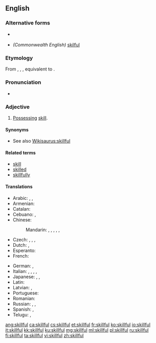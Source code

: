 ==English==

===Alternative forms===
* {{l|en|skilfull}} {{qualifier|obsolete}}
* ''(Commonwealth English)'' [[skilful]]

===Etymology===
From {{etyl|enm|en}} {{term|skilful|lang=enm}}, {{term|skylfull|lang=enm}}, {{term|scelvol|lang=snm}}, equivalent to {{suffix|skill|ful|lang=en|nocat=1}}.

===Pronunciation===
* {{IPA|/skɪl.fəl/|[skɪɫ.fəɫ]}}

===Adjective===
{{en-adj}}

# [[possess|Possessing]] [[skill]].

====Synonyms====
* See also [[Wikisaurus:skillful]]

====Related terms====
* [[skill]]
* [[skilled]]
* [[skillfully]]

====Translations====
{{trans-top|possessing skill}}
* Arabic: {{t|ar|ماهر|tr=maahir}}, {{t|ar|حاذق|tr=Haadhiq}}, {{t+|ar|بارع|tr=baari3}}
* Armenian: {{t|hy|ճարտար|tr=čartar}}
* Catalan: {{t+|ca|hàbil|m|f}}
* Cebuano: {{t|ceb|maayo}}, {{t|ceb|hanas}}
* Chinese:
*: Mandarin: {{t+|cmn|熟練|sc=Hani}}, {{t+|cmn|熟练|tr=shúliàn|sc=Hani}}, {{t|cmn|嫻熟|sc=Hani}}, {{t+|cmn|娴熟|tr=xiánshú|sc=Hani}}, {{t|cmn|擅長|sc=Hani}}, {{t+|cmn|擅长|tr=shàncháng|sc=Hani}}
* Czech: {{t+|cs|dovedný}}, {{t+|cs|obratný}}, {{t|cs|zručný}}, {{t|cs|šikovný}}
* Dutch: {{t+|nl|bedreven}}, {{t+|nl|vaardig}}
* Esperanto: {{t|eo|lerta}}
* French: {{t+|fr|habile}}
{{trans-mid}}
* German: {{t+|de|geschickt}}, {{t+|de|gewandt}}
* Italian: {{t+|it|esperto}}, {{t+|it|destro}}, {{t|it|provetto}}, {{t+|it|abile}}, {{t+|it|pratico}}
* Japanese: {{t+|ja|上手|tr=じょうず, jōzu}}, {{t+|ja|得意|tr=とくい, tokui}}, {{t+|ja|熟練|tr=じゅくれん, jukuren}}
* Latin: {{t|la|perītus}}
* Latvian: {{t|lv|veikls}}, {{t|lv|izdarīgs}}
* Portuguese: {{t+|pt|talentoso}}
* Romanian: {{t+|ro|priceput|m}}
* Russian: {{t+|ru|искусный|tr=iskúsnyj}}, {{t+|ru|умелый|tr=umélyj}}, {{qualifier|dexterous}} {{t+|ru|ловкий|tr=lóvkij}}
* Spanish: {{t+|es|ducho}}, {{t+|es|hábil}}
* Telugu: {{t|te|ఆరితేరిన|tr=aaritaerina}}, {{t|te|చేయితిరిగిన|tr=chaeyitirigina}}
{{trans-bottom}}

[[ang:skillful]]
[[ca:skillful]]
[[cs:skillful]]
[[et:skillful]]
[[fr:skillful]]
[[ko:skillful]]
[[io:skillful]]
[[it:skillful]]
[[kk:skillful]]
[[ku:skillful]]
[[mg:skillful]]
[[ml:skillful]]
[[pl:skillful]]
[[ru:skillful]]
[[fi:skillful]]
[[ta:skillful]]
[[vi:skillful]]
[[zh:skillful]]